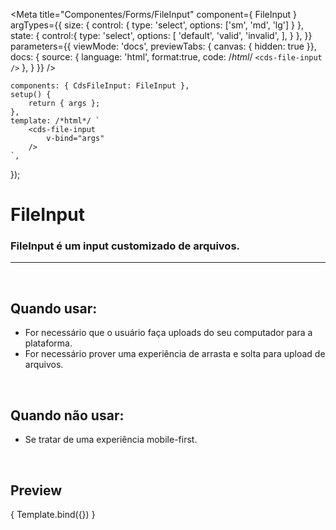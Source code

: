 
<Meta
	title="Componentes/Forms/FileInput"
	component={ FileInput }
	argTypes={{
		size: { control: { type: 'select', options: ['sm', 'md', 'lg'] } },
		state: {
			control:{
				type: 'select',
				options: [
					'default',
					'valid',
					'invalid',
				],
			}
		},
	}}
	parameters={{
		viewMode: 'docs',
		previewTabs: { canvas: { hidden: true }},
		docs: {
			source: {
				language: 'html',
				format:true,
				code: /*html*/ 
`<cds-file-input />`
			},
		}
	}}
/>

	components: { CdsFileInput: FileInput },
	setup() {
		return { args };
	},
	template: /*html*/ `
		<cds-file-input
			v-bind="args" 
		/>
	`,
});

# FileInput

### FileInput é um input customizado de arquivos.
---
<br />

## Quando usar:
- For necessário que o usuário faça uploads do seu computador para a plataforma.
- For necessário prover uma experiência de arrasta e solta para upload de arquivos.

<br />

## Quando não usar:
- Se tratar de uma experiência mobile-first.

<br />

## Preview

<Canvas>
	<Story
		name="FileInput"
	>
		{ Template.bind({}) }
	</Story>
</Canvas>

<ArgsTable story="FileInput" />